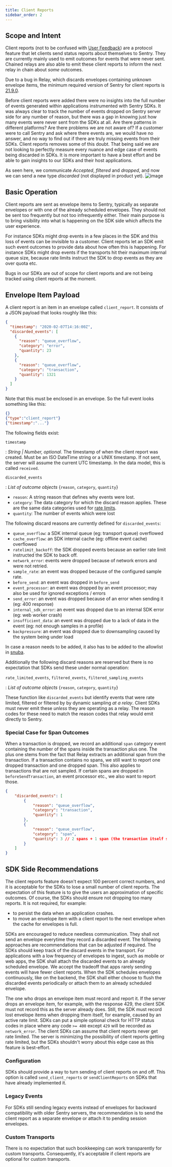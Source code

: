 ```yaml
---
title: Client Reports
sidebar_order: 2
---
```

## Scope and Intent


Client reports (not to be confused with [User Feedback](https://docs.sentry.io/product/user-feedback/))
are a protocol feature that let clients send status reports
about themselves to Sentry.  They are currently mainly used to emit outcomes
for events that were never sent.  Chained relays are also able to emit these
client reports to inform the next relay in chain about _some_ outcomes.

Due to a bug in Relay, which discards envelopes containing unknown envelope
items, the minimum required version of Sentry for client reports is
[21.9.0](https://github.com/getsentry/relay/blob/master/CHANGELOG.md#2190).

Before client reports were added there were no insights into the full number of events generated within applications instrumented with Sentry SDKs. It was always clear to track the number of events dropped on Sentry server side for any number of reason, but there was a gap in knowing just how many events were never sent from the SDKs at all. Are there patterns in different platforms? Are there problems we are not aware of? If a customer were to call Sentry and ask where there events are, we would have no answer, and no way to find out if there are truly missing events from their SDKs. Client reports removes some of this doubt. That being said we are not looking to perfectly measure every nuance and edge case of events being discarded in SDKs. It is more important to have a best effort and be able to gain insights to our SDKs and their host applications.

As seen here, we communicate *Accepted*, *filtered* and *dropped*, and now we can send a new type *discarded* (not displayed in product yet).
![image](https://user-images.githubusercontent.com/47563310/166436813-8c92e6b2-acf0-4a81-9413-b94c9a178fbf.png)


## Basic Operation

Client reports are sent as envelope items to Sentry, typically as separate
envelopes or with one of the already scheduled envelopes.  They should not
be sent too frequently but not too infrequently either.  Their main purpose
is to bring visibility into what is happening on the SDK side which affects
the user experience.

For instance SDKs might drop events in a few places in the SDK and this loss
of events can be invisible to a customer.  Client reports let an SDK emit
such event outcomes to provide data about how often this is happening.  For
instance SDKs might drop events if the transports hit their maximum internal
queue size, because rate limits instruct the SDK to drop events as they are
over quota etc.

Bugs in our SDKs are out of scope for client reports and are not being tracked
using client reports at the moment.

## Envelope Item Payload

A client report is an item in an envelope called `client_report`. It consists
of a JSON payload that looks roughly like this:

```json
{
  "timestamp": "2020-02-07T14:16:00Z",
  "discarded_events": [
    {
      "reason": "queue_overflow",
      "category": "error",
      "quantity": 23
    },
    {
      "reason": "queue_overflow",
      "category": "transaction",
      "quantity": 1321
    }
  ]
}
```

Note that this must be enclosed in an envelope. So the full event looks
something like this:

```json
{}
{"type":"client_report"}
{"timestamp":"..."}
```

The following fields exist:

`timestamp`

: _String | Number, optional_. The timestamp of when the client report was created. Must be an ISO DateTime string or a UNIX timestamp. If not sent, the server will assume the current UTC timestamp. In the data model, this is called `received`.

`discarded_events`

: _List of outcome objects_ \{`reason`, `category`, `quantity`\}

- `reason`: A string reason that defines why events were lost.
- `category`: The data category for which the discard reason applies. These are the same data categories used for [rate limits](/sdk/expected-features/rate-limiting/#definitions).
- `quantity`: The number of events which were lost

The following discard reasons are currently defined for `discarded_events`:

- `queue_overflow`: a SDK internal queue (eg: transport queue) overflowed
- `cache_overflow`: an SDK internal cache (eg: offline event cache) overflowed
- `ratelimit_backoff`: the SDK dropped events because an earlier rate limit
  instructed the SDK to back off.
- `network_error`: events were dropped because of network errors and were not retried.
- `sample_rate`: an event was dropped because of the configured sample rate.
- `before_send`: an event was dropped in `before_send`
- `event_processor`: an event was dropped by an event processor; may also be used for ignored exceptions / errors
- `send_error`: an event was dropped because of an error when sending it (eg: 400 response)
- `internal_sdk_error`: an event was dropped due to an internal SDK error (eg: web worker crash)
- `insufficient_data`: an event was dropped due to a lack of data in the event (eg: not enough samples in a profile)
- `backpressure`: an event was dropped due to downsampling caused by the system being under load

In case a reason needs to be added,
it also has to be added to the allowlist in [snuba](https://github.com/getsentry/snuba/blob/4e7cfdddcf7b93eacb762bc74ca2461cec9464e5/snuba/datasets/outcomes_processor.py#L24-L34).

Additionally the following discard reasons are reserved but there is no expectation
that SDKs send these under normal operation:

`rate_limited_events`, `filtered_events`, `filtered_sampling_events`

: _List of outcome objects_ \{`reason`, `category`, `quantity`\}

These function like `discarded_events` but identify events that were rate limited,
filtered or filtered by by dynamic sampling _at a relay_. Client SDKs must never
emit these _unless_ they are operating as a relay.  The reason codes for these
need to match the reason codes that relay would emit directly to Sentry.

### Special Case for Span Outcomes

When a transaction is dropped, we record an additional `span` category event containing the number of the spans inside the transaction plus one.
The plus one stems from the fact that Relay extracts an additional span from the transaction. If a transaction contains no spans, we still want to report one dropped transaction and one dropped span. This also applies to transactions that are not sampled.
If certain spans are dropped in `beforeSendTransaction`, an event processor etc., we also want to report those.

```json
{
	"discarded_events": [
		{
			"reason": "queue_overflow",
			"category": "transaction",
			"quantity": 1
		},
		{
			"reason": "queue_overflow",
			"category": "span",
			"quantity": 3 // 2 spans + 1 span (the transaction itself should be counted)
		}
	]
}
```

## SDK Side Recommendations

The client reports feature doesn't expect 100 percent correct numbers, and it is
acceptable for the SDKs to lose a small number of client reports. The expectation of
this feature is to give the users an approximation of specific outcomes. Of course,
the SDKs should ensure not dropping too many reports. It is not required, for example:
 - to persist the data when an application crashes.
 - to move an envelope item with a client report to the next envelope when the cache for envelopes is full.

SDKs are encouraged to reduce needless communication. They shall not send an envelope
everytime they record a discarded event. The following approaches are recommendations
that can be adjusted if required. The SDKs should keep track of the discard events in
the transport. For applications with a low frequency of envelopes to ingest, such as
mobile or web apps, the SDK shall attach the discarded events to an already scheduled
envelope. We accept the tradeoff that apps rarely sending events will have fewer
client reports. When the SDK schedules envelopes continuously, like on the backend,
the SDK shall either choose to flush the discarded events periodically or attach them
to an already scheduled envelope.

The one who drops an envelope item must record and report it. If the server drops
an envelope item, for example, with the response 429, the client SDK must not record
this as the server already does. Still, the SDK must record lost envelope items
when dropping them itself, for example, caused by an active rate limit. SDKs can put
a simple optional check for HTTP status codes in place where any code `>= 400` except
`429` will be recorded as `network_error`. The client SDKs can assume that client
reports never get rate limited. The server is minimizing the possibility of client
reports getting rate limited, but the SDKs shouldn't worry about this edge case as
this feature is best-effort.

### Configuration

SDKs should provide a way to turn sending of client reports on and off. This option is called `send_client_reports` or `sendClientReports` on SDKs that have already implemented it.

### Legacy Events
For SDKs still sending legacy events instead of envelopes for backward compatibility with
older Sentry servers, the recommendation is to send the client report as a separate
envelope or attach it to pending session envelopes.

### Custom Transports
There is no expectation that such bookkeeping can work transparently for custom transports.
Consequently, it's acceptable if client reports are optional for custom transports.
